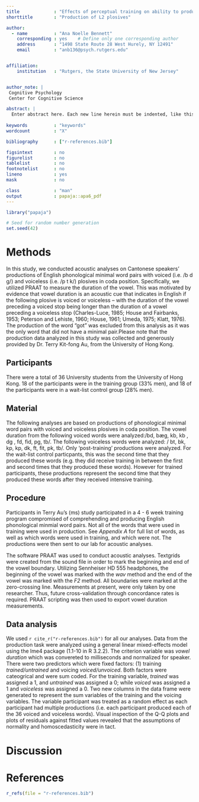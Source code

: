 ```yaml
---
title             : "Effects of perceptual training on ability to produce L2 English plosives"
shorttitle        : "Production of L2 plosives"

author: 
  - name          : "Ana Noelle Bennett"
    corresponding : yes    # Define only one corresponding author
    address       : "1498 State Route 28 West Hurely, NY 12491"  
    email         : "anb136@psych.rutgers.edu"  


affiliation:
    institution   : "Rutgers, the State University of New Jersey"


author_note: | 
 Cognitive Psychology   
 Center for Cognitive Science 

abstract: |
  Enter abstract here. Each new line herein must be indented, like this line.
  
keywords          : "keywords"
wordcount         : "X"

bibliography      : ["r-references.bib"]

figsintext        : no
figurelist        : no
tablelist         : no
footnotelist      : no
lineno            : yes
mask              : no

class             : "man"
output            : papaja::apa6_pdf
---
```


```r
library("papaja")
```

```r
# Seed for random number generation
set.seed(42)
```



# Methods
In this study, we conducted acoustic analyses on Cantonese speakers' productions of English phonological minimal word pairs with voiced (i.e. /b d g/) and voiceless (i.e. /p t k/) plosives in coda position. Specifically, we utilized PRAAT to measure the duration of the vowel. This was motivated by evidence that vowel duration is an acoustic cue that indicates in English if the following plosive is voiced or voiceless  -- with the duration of the vowel preceding a voiced stop being longer than the duration of a vowel preceding a voiceless stop (Charles-Luce, 1985; House and Fairbanks, 1953; Peterson and Lehiste, 1960; House, 1961; Umeda, 1975; Klatt, 1976). The production of the word "got" was excluded from this analysis as it was the only word that did not have a minimal pair.Please note that the production data analyzed in this study was collected and generously provided by Dr. Terry Kit-fong Au, from the University of Hong Kong. 

## Participants
There were a total of 36 University students from the University of Hong Kong. 18 of the participants were in the training group (33% men), and 18 of the participants were in a wait-list control group (28% men). 

## Material
The following analyses are based on productions of phonological minimal word pairs with voiced and voiceless plosives in coda position. The vowel duration from the following voiced words were analyzed:/b\ae d, bæg, k\ae b, k\textturnv b , d\textopeno g , f\ae d, fid, p\textsci g, t\ae b/. The following voiceless words were analyzed: / b\ae t, b\ae k, k\ae p, k\textturnv p, d\textscripta k, f\ae t, fit, p\textsci k, t\ae b/. Only 'post-training' productions were analyzed. For the wait-list control particpants, this was the second time that they produced these words (e.g. they did receive training in between the first and second times that they produced these words). However for trained participants, these productions represent the second time that they produced these words after they received intensive training. 

## Procedure
Participants in Terry Au's (ms) study participated in a 4 - 6 week training program compromised of comprehending and producing English phonological minmial word pairs. Not all of the words that were used in training were used in production. See _Appendix A_ for full list of words, as well as which words were used in training, and which were not. The productions were then sent to our lab for acoustic analyses.  

The software PRAAT was used to conduct acoustic analyses. Textgrids were created from the sound file in order to mark the beginning and end of the vowel boundary. Utilizing Sennheiser HD 555 headphones, the beginning of the vowel was marked with the _wav_ method and the end of the vowel was marked with the _F2_ method. All boundaries were marked at the zero-crossing line. Measurements at present, were only taken by one researcher. Thus, future cross-validation through concordance rates is required. PRAAT scripting was then used to export vowel duration measurements.  

## Data analysis
We used `r cite_r("r-references.bib")` for all our analyses.
Data from the production task were analyzed using a general linear mixed-effects model using the lme4 package (1.1-10 in R 3.2.2). The criterion variable was _vowel duration_ which was convereted to milliseconds and normalized for speaker. There were two predictors which were fixed factors: (1) training _trained/untrained_ and voicing _voiced/unvoiced_. Both factors were cateogrical and were sum coded. For the training variable, _trained_ was assigned a 1, and _untrained_ was assigned a 0; while _voiced_ was assigned a 1 and _voiceless_ was assigned a 0. Two new columns in the data frame were generated to represent the sum variables of the training and the voicing variables. The variable participant was treated as a random effect as each participant had multiple productions (i.e. each participant produced each of the 36 voiced and voiceless words). 
Visual inspection of the Q-Q plots and plots of residuals against fitted values revealed that the assumptions of normality and homoscedasticity were in tact. 


# Discussion


\newpage

# References
```r
r_refs(file = "r-references.bib")
```

\begingroup
\setlength{\parindent}{-0.5in}
\setlength{\leftskip}{0.5in}

<div id = "refs"></div>
\endgroup

